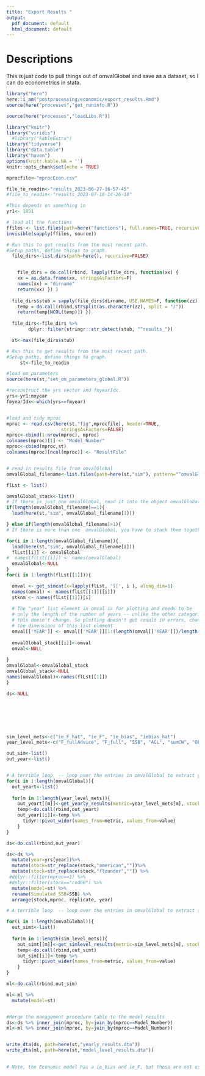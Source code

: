 ```yaml
---
title: "Export Results "
output:
  pdf_document: default
  html_document: default
---
```



# Descriptions

This is just code to pull things out of omvalGlobal and save as a dataset, so I can do econometrics in stata.
```r
library("here")
here::i_am("postprocessing/economic/export_results.Rmd")
source(here("processes","get_runinfo.R"))

source(here("processes","loadLibs.R"))

library("knitr")
library("viridis")
  #library("kableExtra")
library("tidyverse")
library("data.table")
library("haven")
options(knitr.kable.NA = '')
knitr::opts_chunk$set(echo = TRUE)

mprocfile<-"mprocEcon.csv"

file_to_readin<-"results_2023-06-27-16-57-45"
#file_to_readin<-"results_2023-07-18-14-26-18"

#This depends on something in  
yr1<- 1851 

# load all the functions
ffiles <- list.files(path=here("functions"), full.names=TRUE, recursive=TRUE)
invisible(sapply(ffiles, source))

```


```r
# Run this to get results from the most recent path.
#Setup paths, define things to graph.
  file_dirs<-list.dirs(path=here(), recursive=FALSE)


    file_dirs = do.call(rbind, lapply(file_dirs, function(xx) {
    xx = as.data.frame(xx, stringsAsFactors=F)
    names(xx) = "dirname" 
    return(xx) }) )      
  
  file_dirs$stub = sapply(file_dirs$dirname, USE.NAMES=F, function(zz) {
    temp = do.call(rbind,strsplit(as.character(zz), split = "/"))
    return(temp[NCOL(temp)]) })
  
  file_dirs<-file_dirs %>%
        dplyr::filter(stringr::str_detect(stub, "^results_"))

  st<-max(file_dirs$stub)

```


```r
# Run this to get results from the most recent path.
#Setup paths, define things to graph.
     st<-file_to_readin
```



```r
#load om_parameters
source(here(st,"set_om_parameters_global.R"))

#reconstruct the yrs vector and fmyearIdx.
yrs<-yr1:mxyear
fmyearIdx<-which(yrs==fmyear)


#load and tidy mproc
mproc <- read.csv(here(st,"fig",mprocfile), header=TRUE,
                    stringsAsFactors=FALSE)
mproc<-cbind(1:nrow(mproc), mproc)
colnames(mproc)[1] <- "Model_Number"
mproc<-cbind(mproc,st)
colnames(mproc)[ncol(mproc)] <- "ResultFile"


# read in results file from omvalGlobal
omvalGlobal_filename<-list.files(path=here(st,"sim"), pattern="^omvalGlobal", recursive=FALSE)

flLst <- list()

omvalGlobal_stack<-list()
# If there is just one omvalGlobal, read it into the object omvalGlobal_stack
if(length(omvalGlobal_filename)==1){
  load(here(st,"sim", omvalGlobal_filename[1]))

} else if(length(omvalGlobal_filename)>1){ 
# If there is more than one  omvalGlobal, you have to stack them together.

for(i in 1:length(omvalGlobal_filename)){
  load(here(st,"sim", omvalGlobal_filename[i]))
  flLst[[i]] <- omvalGlobal
#  names(flLst[[i]]) <- names(omvalGlobal)
  omvalGlobal<-NULL
}
for(i in 1:length(flLst[[1]])){

  omval <- get_simcat(x=lapply(flLst, '[[', i ), along_dim=1)
  names(omval) <- names(flLst[[1]][[i]])
  stknm <- names(flLst[[1]])[i]
  
  # The "year" list element in omval is for plotting and needs to be
  # only the length of the number of years -- unlike the other categories
  # this doesn't change. So plotting doesn't get result in errors, change
  # the dimensions of this list element
  omval[['YEAR']] <- omval[['YEAR']][1:(length(omval[['YEAR']])/length(flLst))]
  
  omvalGlobal_stack[[i]]<-omval
  omval<-NULL
  
}
omvalGlobal<-omvalGlobal_stack
omvalGlobal_stack<-NULL
names(omvalGlobal)<-names(flLst[[1]])
}

ds<-NULL







sim_level_mets<-c("ie_F_hat", "ie_F", "ie_bias", "iebias_hat")
year_level_mets<-c("F_fullAdvice", "F_full", "SSB", "ACL", "sumCW", "OFdStatus","OFgStatus", "SSBPROXY", "modeled_fleet_removals_mt", "avgprice_per_lb", "Gini_stock_within_season_BKS","Mohns_Rho_SSB","R")

out_sim<-list()
out_year<-list()


# A terrible loop  -- loop over the entries in omvalGlobal to extract yearly results and put them into a rectangular dataset. 
for(i in 1:length(omvalGlobal)){
  out_yeart<-list()
  
  for(m in 1:length(year_level_mets)){
    out_yeart[[m]]<-get_yearly_results(metric=year_level_mets[m], stocknum=i)
    temp<-do.call(rbind,out_yeart)
    out_year[[i]]<-temp %>%
      tidyr::pivot_wider(names_from=metric, values_from=value)
    }
}

ds<-do.call(rbind,out_year)

ds<-ds %>%
  mutate(year=yrs[year])%>%
  mutate(stock=str_replace(stock,"american",""))%>%
  mutate(stock=str_replace(stock,"flounder","")) %>%
 #dplyr::filter(mproc==1) %>%
 #dplyr::filter(stock=="codGB") %>%
  mutate(model=st) %>%
  rename(Simulated_SSB=SSB) %>%
  arrange(stock,mproc, replicate, year)

# A terrible loop  -- loop over the entries in omvalGlobal to extract simulation results and put them into a rectangular dataset. 

for(i in 1:length(omvalGlobal)){
  out_simt<-list()
  
  for(m in 1:length(sim_level_mets)){
    out_simt[[m]]<-get_simlevel_results(metric=sim_level_mets[m], stocknum=i)
    temp<-do.call(rbind,out_simt)
    out_sim[[i]]<-temp %>%
      tidyr::pivot_wider(names_from=metric, values_from=value)
    }
}

ml<-do.call(rbind,out_sim)

ml<-ml %>%
  mutate(model=st)


#Merge the management procedure table to the model results
ds<-ds %>% inner_join(mproc, by=join_by(mproc==Model_Number))
ml<-ml %>% inner_join(mproc, by=join_by(mproc==Model_Number))


write_dta(ds, path=here(st,"yearly_results.dta"))
write_dta(ml, path=here(st,"model_level_results.dta"))

    
# Note, the Economic model has a ie_bias and ie_F, but those are not used. An "internal" model will get the ie_F_hat from the previous model.  So, you only need to look at ie_bias , ie_f, iebias_hat, and ie_F_hat from mproc=1  
  

```





